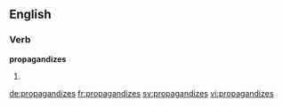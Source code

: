 ==English==

===Verb===
'''propagandizes'''

# {{third-person singular of|propagandize}}

[[de:propagandizes]]
[[fr:propagandizes]]
[[sv:propagandizes]]
[[vi:propagandizes]]